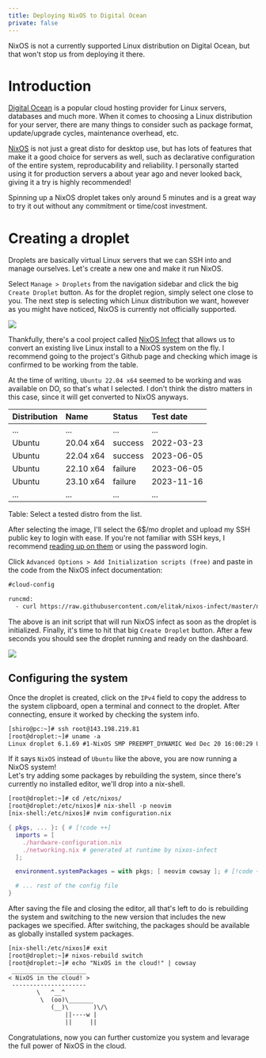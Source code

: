 ```yaml
---
title: Deploying NixOS to Digital Ocean
private: false
---
```





NixOS is not a currently supported Linux distribution on Digital Ocean, but that
won't stop us from deploying it there.


# Introduction

[Digital Ocean](https://www.digitalocean.com) is a popular cloud hosting provider for Linux servers,
databases and much more. When it comes to choosing a Linux distribution for your server,
there are many things to consider such as package format, update/upgrade cycles, maintenance overhead, etc.

[NixOS](https://nixos.org) is not just a great disto for desktop use, but has lots of features
that make it a good choice for servers as well, such as declarative configuration of the entire
system, reproducability and reliability.
I personally started using it for production servers a about year ago and never looked back,
giving it a try is highly recommended!

Spinning up a NixOS droplet takes only around 5 minutes and is a great way to try it out
without any commitment or time/cost investment.


# Creating a droplet

Droplets are basically virtual Linux servers that we can SSH into and manage ourselves.
Let's create a new one and make it run NixOS.  

Select `Manage > Droplets` from the navigation sidebar and click the big `Create Droplet`
button.
As for the droplet region, simply select one close to you.
The next step is selecting which Linux distribution we want, however as you might have noticed,
NixOS is currently not officially supported.


<Img
src={NoNixOSImg}
thumbnail={NoNixOSThumb}
caption="NixOS is currently not available as a deploy option."
/>

Thankfully, there's a cool project called [NixOS Infect](https://github.com/elitak/nixos-infect)
that allows us to convert an existing live Linux install to a NixOS system on the fly.
I recommend going to the project's Github page and
checking which image is confirmed to be working from the table.

<Embed
url="https://github.com/elitak/nixos-infect"
description="Install nixos over the existing OS in a DigitalOcean droplet"
/>

At the time of writing, `Ubuntu 22.04 x64` seemed to be working and was available on DO, so that's
what I selected.
I don't think the distro matters in this case, since it will get converted to NixOS anyways.

| Distribution | Name      | Status  | Test date  |
| :----------- | :-------- | :------ | :--------- |
| ...          | ...       | ...     | ...        |
| Ubuntu       | 20.04 x64 | success | 2022-03-23 |
| Ubuntu       | 22.04 x64 | success | 2023-06-05 |
| Ubuntu       | 22.10 x64 | failure | 2023-06-05 |
| Ubuntu       | 23.10 x64 | failure | 2023-11-16 |
| ...          | ...       | ...     | ...        |

Table: Select a tested distro from the list.

After selecting the image, I'll select the 6$/mo droplet and upload my SSH public key to
login with ease. If you're not familiar with SSH keys, I recommend [reading up on them](https://docs.digitalocean.com/products/droplets/how-to/add-ssh-keys) or using the password login.

Click `Advanced Options > Add Initialization scripts (free)` and paste in the code from the NixOS infect documentation:

```txt
#cloud-config

runcmd:
  - curl https://raw.githubusercontent.com/elitak/nixos-infect/master/nixos-infect | PROVIDER=digitalocean NIX_CHANNEL=nixos-23.05 bash 2>&1 | tee /tmp/infect.log
```

The above is an init script that will run NixOS infect as soon as the droplet is initialized.
Finally, it's time to hit that big `Create Droplet` button.
After a few seconds you should see the droplet running and ready on the dashboard.

<Img
  src={DropletCreatedImg}
  thumbnail={DropletCreatedThumb}
  caption="Control panel after spinning up the droplet."
/>

## Configuring the system

Once the droplet is created, click on the `IPv4` field to copy the address to the system clipboard, open
a terminal and connect to the droplet. After connecting, ensure it worked by checking the system info.

```txt
[shiro@pc:~]# ssh root@143.198.219.81
[root@droplet:~]# uname -a
Linux droplet 6.1.69 #1-NixOS SMP PREEMPT_DYNAMIC Wed Dec 20 16:00:29 UTC 2023 x86_64 GNU/Linux
```

If it says `NixOS` instead of `Ubuntu` like the above, you are now running a NixOS system!  
Let's try adding some packages by rebuilding the system, since there's currently
no installed editor, we'll drop into a nix-shell.


```txt
[root@droplet:~]# cd /etc/nixos/
[root@droplet:/etc/nixos]# nix-shell -p neovim
[nix-shell:/etc/nixos]# nvim configuration.nix
```

```nix title="/etc/nixos/configuration.nix"
{ pkgs, ... }: { # [!code ++]
  imports = [
    ./hardware-configuration.nix
    ./networking.nix # generated at runtime by nixos-infect
  ];

  environment.systemPackages = with pkgs; [ neovim cowsay ]; # [!code ++]

  # ... rest of the config file
}
```

After saving the file and closing the editor, all that's left to do is
rebuilding the system and switching to the new version that includes
the new packages we specified.
After switching, the packages should be available as globally installed
system packages.

```txt
[nix-shell:/etc/nixos]# exit
[root@droplet:~]# nixos-rebuild switch
[root@droplet:~]# echo "NixOS in the cloud!" | cowsay
 _____________________
< NixOS in the cloud! >
 ---------------------
        \   ^__^
         \  (oo)\_______
            (__)\       )\/\
                ||----w |
                ||     ||
```

Congratulations, now you can further customize you system and levarage the full power of NixOS in the
cloud.
